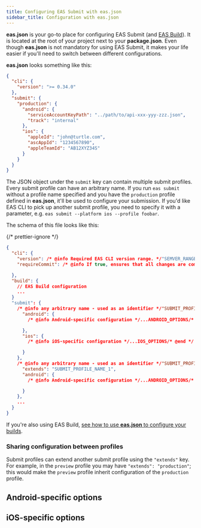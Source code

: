 ```yaml
---
title: Configuring EAS Submit with eas.json
sidebar_title: Configuration with eas.json
---
```




**eas.json** is your go-to place for configuring EAS Submit (and [EAS Build](/build/eas-json.mdx)). It is located at the root of your project next to your **package.json**. Even though **eas.json** is not mandatory for using EAS Submit, it makes your life easier if you'll need to switch between different configurations.

**eas.json** looks something like this:

```json
{
  "cli": {
    "version": ">= 0.34.0"
  },
  "submit": {
    "production": {
      "android": {
        "serviceAccountKeyPath": "../path/to/api-xxx-yyy-zzz.json",
        "track": "internal"
      },
      "ios": {
        "appleId": "john@turtle.com",
        "ascAppId": "1234567890",
        "appleTeamId": "AB12XYZ34S"
      }
    }
  }
}
```

The JSON object under the `submit` key can contain multiple submit profiles. Every submit profile can have an arbitrary name. If you run `eas submit` without a profile name specified and you have the `production` profile defined in **eas.json**, it'll be used to configure your submission. If you'd like EAS CLI to pick up another submit profile, you need to specify it with a parameter, e.g. `eas submit --platform ios --profile foobar`.

The schema of this file looks like this:

{/* prettier-ignore */}
```json
{
  "cli": {
    "version": /* @info Required EAS CLI version range. */"SEMVER_RANGE"/* @end */,
    "requireCommit": /* @info If true, ensures that all changes are committed before a build. Defults to false. */boolean/* @end */

  },
  "build": {
    // EAS Build configuration
    ...
  }
  "submit": {
    /* @info any arbitrary name - used as an identifier */"SUBMIT_PROFILE_NAME_1"/* @end */: {
      "android": {
        /* @info Android-specific configuration */...ANDROID_OPTIONS/* @end */

      },
      "ios": {
        /* @info iOS-specific configuration */...IOS_OPTIONS/* @end */

      }
    },
    /* @info any arbitrary name - used as an identifier */"SUBMIT_PROFILE_NAME_2"/* @end */: {
      "extends": "SUBMIT_PROFILE_NAME_1",
      "android": {
        /* @info Android-specific configuration */...ANDROID_OPTIONS/* @end */

      }
    },
    ...
  }
}
```

If you're also using EAS Build, [see how to use **eas.json** to configure your builds](/build/eas-json.mdx).

### Sharing configuration between profiles

Submit profiles can extend another submit profile using the `"extends"` key. For example, in the `preview` profile you may have `"extends": "production"`; this would make the `preview` profile inherit configuration of the `production` profile.

## Android-specific options

<EasJsonPropertiesTable schema={submitAndroidSchema}/>

## iOS-specific options

<EasJsonPropertiesTable schema={submitIosSchema}/>
